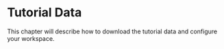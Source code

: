 # Tutorial Data
This chapter will describe how to download the tutorial data and configure your workspace. 
